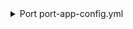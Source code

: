 <details>
<summary>Port port-app-config.yml</summary>

```yaml showLineNumbers
repositoryType: 'all'
resources:
  - kind: repository
    selector:
      query: 'true'
    port:
      entity:
        mappings:
          identifier: .name
          title: .name
          blueprint: '"githubRepository"'
          properties:
            readme: file://README.md
            url: .html_url
            defaultBranch: .default_branch
  - kind: branch
    selector:
      query: 'true'
    port:
      entity:
        mappings:
          identifier: .__repository + "_" + .branch.name
          title: .__repository + " " + .branch.name
          blueprint: '"githubBranch"'
          properties:
            is_protected: .branch.protected
            commit_sha: .branch.commit.sha
            commit_url: .branch.commit.url
          relations:
            repository: .__repository
```
</details>
